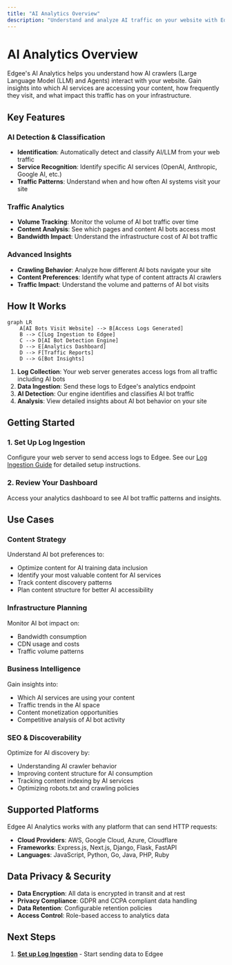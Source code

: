 ```yaml
---
title: "AI Analytics Overview"
description: "Understand and analyze AI traffic on your website with Edgee's comprehensive analytics platform."
---
```



<EdgeeSdk />

# AI Analytics Overview

Edgee's AI Analytics helps you understand how AI crawlers (Large Language Model (LLM) and Agents) interact with your website. Gain insights into which AI services are accessing your content, how frequently they visit, and what impact this traffic has on your infrastructure.

## Key Features

### AI Detection & Classification
- **Identification**: Automatically detect and classify AI/LLM from your web traffic
- **Service Recognition**: Identify specific AI services (OpenAI, Anthropic, Google AI, etc.)
- **Traffic Patterns**: Understand when and how often AI systems visit your site

### Traffic Analytics
- **Volume Tracking**: Monitor the volume of AI bot traffic over time
- **Content Analysis**: See which pages and content AI bots access most
- **Bandwidth Impact**: Understand the infrastructure cost of AI bot traffic

### Advanced Insights
- **Crawling Behavior**: Analyze how different AI bots navigate your site
- **Content Preferences**: Identify what type of content attracts AI crawlers
- **Traffic Impact**: Understand the volume and patterns of AI bot visits

## How It Works

```mermaid
graph LR
    A[AI Bots Visit Website] --> B[Access Logs Generated]
    B --> C[Log Ingestion to Edgee]
    C --> D[AI Bot Detection Engine]
    D --> E[Analytics Dashboard]
    D --> F[Traffic Reports]
    D --> G[Bot Insights]
```

1. **Log Collection**: Your web server generates access logs from all traffic including AI bots
2. **Data Ingestion**: Send these logs to Edgee's analytics endpoint
3. **AI Detection**: Our engine identifies and classifies AI bot traffic
4. **Analysis**: View detailed insights about AI bot behavior on your site

## Getting Started

### 1. Set Up Log Ingestion
Configure your web server to send access logs to Edgee. See our [Log Ingestion Guide](/services/ai-analytics/log-ingestion) for detailed setup instructions.

### 2. Review Your Dashboard
Access your analytics dashboard to see AI bot traffic patterns and insights.

## Use Cases

### Content Strategy
Understand AI bot preferences to:
- Optimize content for AI training data inclusion
- Identify your most valuable content for AI services
- Track content discovery patterns
- Plan content structure for better AI accessibility

### Infrastructure Planning
Monitor AI bot impact on:
- Bandwidth consumption
- CDN usage and costs
- Traffic volume patterns

### Business Intelligence
Gain insights into:
- Which AI services are using your content
- Traffic trends in the AI space
- Content monetization opportunities
- Competitive analysis of AI bot activity

### SEO & Discoverability
Optimize for AI discovery by:
- Understanding AI crawler behavior
- Improving content structure for AI consumption
- Tracking content indexing by AI services
- Optimizing robots.txt and crawling policies

## Supported Platforms

Edgee AI Analytics works with any platform that can send HTTP requests:

- **Cloud Providers**: AWS, Google Cloud, Azure, Cloudflare
- **Frameworks**: Express.js, Next.js, Django, Flask, FastAPI
- **Languages**: JavaScript, Python, Go, Java, PHP, Ruby

## Data Privacy & Security

- **Data Encryption**: All data is encrypted in transit and at rest
- **Privacy Compliance**: GDPR and CCPA compliant data handling
- **Data Retention**: Configurable retention policies
- **Access Control**: Role-based access to analytics data

## Next Steps

1. **[Set up Log Ingestion](/services/ai-analytics/log-ingestion)** - Start sending data to Edgee